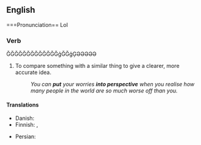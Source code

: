 ==English==

===Pronunciation==
Lol

===Verb===
{{en-verb|put<,,put> something into perspective}}
ĞĞĞĞĞĞĞĞĞĞĞĞĞģĞĞģĢƏƏƏƏƏ
# {{lb|en|idiomatic}} To compare something with a similar thing to give a clearer, more accurate idea.
#: ''You can '''put''' your worries '''into perspective''' when you realise how many people in the world are so much worse off than you.''

====Translations====
{{trans-top|to compare with something similar}}
* Danish: {{t|da|perspektivere}}
* Finnish: {{t+|fi|suhteuttaa}}, {{t|fi|[[asettaa]] [[mittasuhteisiin]]}}
{{trans-mid}}
* Persian: {{t|fa|به چیزی واقع بینانه نگاه کردن|sc=fa-Arab}}
{{trans-bottom}}